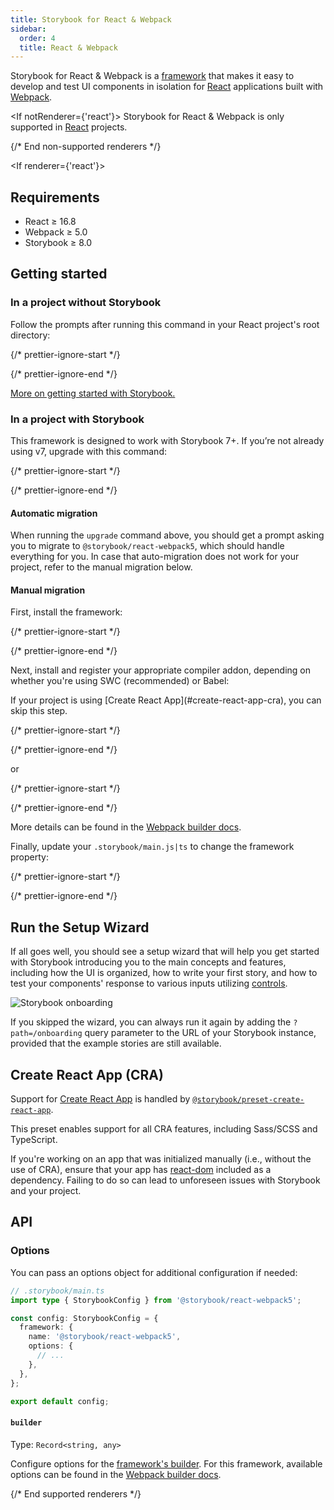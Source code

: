 ```yaml
---
title: Storybook for React & Webpack
sidebar:
  order: 4
  title: React & Webpack
---
```


Storybook for React & Webpack is a [framework](../contribute/framework.md) that makes it easy to develop and test UI components in isolation for [React](https://react.dev/) applications built with [Webpack](https://webpack.js.org/).

<If notRenderer={'react'}>
  <Callout variant="info">
    Storybook for React & Webpack is only supported in [React](?renderer=react) projects.
  </Callout>

  {/* End non-supported renderers */}
</If>

<If renderer={'react'}>
  ## Requirements

  * React ≥ 16.8
  * Webpack ≥ 5.0
  * Storybook ≥ 8.0

  ## Getting started

  ### In a project without Storybook

  Follow the prompts after running this command in your React project's root directory:

  {/* prettier-ignore-start */}

  <CodeSnippets path="init-command.md" />

  {/* prettier-ignore-end */}

  [More on getting started with Storybook.](./install.md)

  ### In a project with Storybook

  This framework is designed to work with Storybook 7+. If you’re not already using v7, upgrade with this command:

  {/* prettier-ignore-start */}

  <CodeSnippets path="storybook-upgrade.md" />

  {/* prettier-ignore-end */}

  #### Automatic migration

  When running the `upgrade` command above, you should get a prompt asking you to migrate to `@storybook/react-webpack5`, which should handle everything for you. In case that auto-migration does not work for your project, refer to the manual migration below.

  #### Manual migration

  First, install the framework:

  {/* prettier-ignore-start */}

  <CodeSnippets path="react-webpack5-install.md" />

  {/* prettier-ignore-end */}

  Next, install and register your appropriate compiler addon, depending on whether you're using SWC (recommended) or Babel:

  <Callout variant="info">
    If your project is using [Create React App](#create-react-app-cra), you can skip this step.
  </Callout>

  {/* prettier-ignore-start */}

  <CodeSnippets path="storybook-addon-compiler-swc-auto-install.md" />

  {/* prettier-ignore-end */}

  or

  {/* prettier-ignore-start */}

  <CodeSnippets path="storybook-addon-compiler-babel-auto-install.md" />

  {/* prettier-ignore-end */}

  More details can be found in the [Webpack builder docs](../builders/webpack.md#compiler-support).

  Finally, update your `.storybook/main.js|ts` to change the framework property:

  {/* prettier-ignore-start */}

  <CodeSnippets path="react-webpack5-add-framework.md" />

  {/* prettier-ignore-end */}

  ## Run the Setup Wizard

  If all goes well, you should see a setup wizard that will help you get started with Storybook introducing you to the main concepts and features, including how the UI is organized, how to write your first story, and how to test your components' response to various inputs utilizing [controls](../essentials/controls).

  ![Storybook onboarding](../../_assets/get-started/example-onboarding-wizard.png)

  If you skipped the wizard, you can always run it again by adding the `?path=/onboarding` query parameter to the URL of your Storybook instance, provided that the example stories are still available.

  ## Create React App (CRA)

  Support for [Create React App](https://create-react-app.dev/) is handled by [`@storybook/preset-create-react-app`](https://github.com/storybookjs/presets/tree/master/packages/preset-create-react-app).

  This preset enables support for all CRA features, including Sass/SCSS and TypeScript.

  If you're working on an app that was initialized manually (i.e., without the use of CRA), ensure that your app has [react-dom](https://www.npmjs.com/package/react-dom) included as a dependency. Failing to do so can lead to unforeseen issues with Storybook and your project.

  ## API

  ### Options

  You can pass an options object for additional configuration if needed:

  ```ts
  // .storybook/main.ts
  import type { StorybookConfig } from '@storybook/react-webpack5';

  const config: StorybookConfig = {
    framework: {
      name: '@storybook/react-webpack5',
      options: {
        // ...
      },
    },
  };

  export default config;
  ```

  #### `builder`

  Type: `Record<string, any>`

  Configure options for the [framework's builder](../api/main-config-framework.md#optionsbuilder). For this framework, available options can be found in the [Webpack builder docs](../builders/webpack.md).

  {/* End supported renderers */}
</If>
